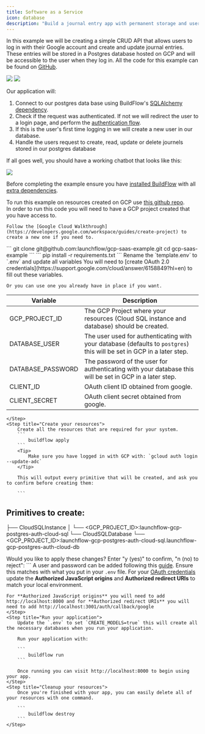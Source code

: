 ```yaml
---
title: Software as a Service
icon: database
description: "Build a journal entry app with permanent storage and user authentication."
---
```


In this example we will be creating a simple CRUD API that allows users to log in with their Google account and create and update journal entries. These entries will be stored in a Postgres database hosted on GCP and will be accessible to the user when they log in.
All the code for this example can be found on [GitHub](https://github.com/launchflow/buildflow-templates/tree/main/walkthroughs/journal-entry-saas-app).

<img className="block dark:hidden" src="/images/saas-design-light.gif" />
<img className="hidden dark:block" src="/images/saas-design-dark.gif" />

Our application will:
1. Connect to our postgres data base using BuildFlow's [SQLAlchemy](/buildflow/dependencies/sqlalchemy) [dependency](/buildflow/programming-guide/dependencies).
2. Check if the request was authenticated. If not we will redirect the user to a login page, and perform the [authentication flow](https://developers.google.com/identity/protocols/oauth2#webserver).
3. If this is the user's first time logging in we will create a new user in our database.
4. Handle the users request to create, read, update or delete journels stored in our postgres database

If all goes well, you should have a working chatbot that looks like this:

<img src="/images/saas-journal.png" />

Before completing the example ensure you have [installed BuildFlow](/buildflow/programming-guide/install)
with all [extra dependencies](/buildflow/programming-guide/install#extra-dependencies).

To run this example on resources created on GCP use [this github repo](https://github.com/launchflow/buildflow-templates/tree/main/walkthroughs/journal-entry-saas-app).
<Note>    
    In order to run this code you will need to have a GCP project created that you have access to.

    Follow the [Google Cloud Walkthrough](https://developers.google.com/workspace/guides/create-project) to create a new one if you need to.
</Note>

<Steps>
    <Step title="Clone the GitHub Repo">
    ```
    git clone git@github.com:launchflow/gcp-saas-example.git
    cd gcp-saas-example
    ```
    </Step>
    <Step title="Install your requirements">
        ```
            pip install -r requirements.txt
        ```
    </Step>
    <Step title="Create a .env file">
        Rename the `template.env` to `.env` and update all variables

<Tip>
    You will need to [create OAuth 2.0 credentials](https://support.google.com/cloud/answer/6158849?hl=en) to fill out these variables.

    Or you can use one you already have in place if you want.
</Tip>

| Variable          | Description                                                                                                                                                                               |
|-------------------|-------------------------------------------------------------------------------------------------------------------------------------------------------------------------------------------|
| GCP_PROJECT_ID    | The GCP Project where your resources (Cloud SQL instance and database) should be created.                                                                                                 |
| DATABASE_USER     | The user used for authenticating with your database (defaults to `postgres`) this will be set in GCP in a later step. |
| DATABASE_PASSWORD | The password of the user for authenticating with your database this will be set in GCP in a later step.                                                                                                                           |
| CLIENT_ID         | OAuth client ID obtained from google.                                                                                                                                                     |
| CLIENT_SECRET     | OAuth client secret obtained from google.                                                                                                                                                 |

        
    </Step>
    <Step title="Create your resources">
        Create all the resources that are required for your system.
        ```
            buildflow apply
        ```
        <Tip>
            Make sure you have logged in with GCP with: `gcloud auth login --update-adc`
        </Tip>

        This will output every primitive that will be created, and ask you to confirm before creating them:

        ```
Primitives to create:
---------------------
├── CloudSQLInstance
│   └── <GCP_PROJECT_ID>:launchflow-gcp-postgres-auth-cloud-sql
└── CloudSQLDatabase
    └── <GCP_PROJECT_ID>:launchflow-gcp-postgres-auth-cloud-sql.launchflow-gcp-postgres-auth-cloud-db


Would you like to apply these changes?
Enter "y (yes)" to confirm, "n (no) to reject":
        ```
    </Step>
    <Step title="Create your database user">
         A user and password can be added following this [guide](https://cloud.google.com/sql/docs/postgres/create-manage-users). Ensure this matches with what you put in your `.env` file.
    </Step>
    <Step title="Update your OAuth Credentials">
    For your [OAuth credentials](https://developers.google.com/identity/protocols/oauth2/javascript-implicit-flow#creatingcred) update the **Authorized JavaScript origins** and **Authorized redirect URIs** to match your local environment.

    For **Authorized JavaScript origins** you will need to add http://localhost:8000 and for **Authorized redirect URIs** you will need to add http://localhost:3001/auth/callback/google
    </Step>
    <Step title="Run your application">
        Update the `.env` to set `CREATE_MODELS=true` this will create all the necessary databases when you run your application.

        Run your application with:

        ```
            buildflow run
        ```

        Once running you can visit http://localhost:8000 to begin using your app.
    </Step>
    <Step title="Cleanup your resources">
        Once you're finished with your app, you can easily delete all of your resources with one command.

        ```
            buildflow destroy
        ```
    </Step>
</Steps>